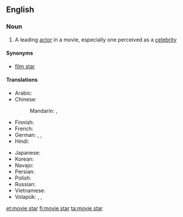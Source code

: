 ==English==

===Noun===
{{wikipedia}}
{{en-noun|sg=[[movie]] [[star]]}}

# A leading [[actor]] in a movie, especially one perceived as a [[celebrity]]

====Synonyms====
* [[film star]]

====Translations====
{{trans-top|star of the cinema}}
* Arabic: {{t|ar|نجمة سينمائية|f|tr=nájma sīnimāʾíyya|sc=Arab}}
* Chinese:
*: Mandarin: {{t|zh|電影明星|sc=Hani}}, {{t|zh|电影明星|tr=diànyǐng míngxīng|sc=Hani}}
* Finnish: {{t|fi|filmitähti}}
* French: {{t|fr|star de cinéma|f}}
* German: {{qualifier|male or female}} {{t|de|Filmstar|m}}, {{qualifier|male or female}} {{t|de|Filmgröße|f}}, {{qualifier|male or female}} {{t|de|Leinwandgröße|f}}
* Hindi: {{t|hi|फ़िल्म स्टार|tr=film sṭār|sc=Deva}}
{{trans-mid}}
* Japanese: {{t|ja|映画スター|tr=eiga sutā|sc=Jpan}}
* Korean: {{t|ko|무비 스타|tr=mubi seuta|sc=Kore}}
* Navajo: {{tø|nv|naalkidgo bee bééhoʼdílzin}}
* Persian: {{t|fa|ستاره سینما|tr=setâre-ye sinamâ|sc=fa-Arab}}
* Polish: {{t|pl|gwiazda filmowa|f}}
* Russian: {{t|ru|кинозвезда|f|sc=Cyrl|tr=kinozvezdá|alt=кинозвезда́}}
* Vietnamese: {{t|vi|minh tinh màn bạc}}
* Volapük: {{qualifier|male or female}} {{t|vo|bioskopastelan}}, {{qualifier|male}} {{t|vo|bioskopahistelan}}, {{qualifier|female}} {{t|vo|bioskopajistelan}}
{{trans-bottom}}

[[et:movie star]]
[[fi:movie star]]
[[ta:movie star]]